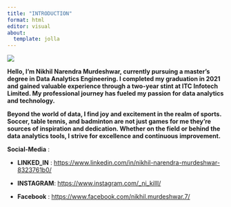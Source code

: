 ```yaml
---
title: "INTRODUCTION"
format: html
editor: visual
about: 
  template: jolla
---
```


![](images/profilepic-01.png){fig-align="center"}

**Hello, I'm Nikhil Narendra Murdeshwar, currently pursuing a master's degree in Data Analytics Engineering. I completed my graduation in 2021 and gained valuable experience through a two-year stint at ITC Infotech Limited. My professional journey has fueled my passion for data analytics and technology.**

**Beyond the world of data, I find joy and excitement in the realm of sports. Soccer, table tennis, and badminton are not just games for me they're sources of inspiration and dedication. Whether on the field or behind the data analytics tools, I strive for excellence and continuous improvement.**

**Social-Media** :

-   **LINKED_IN** : <https://www.linkedin.com/in/nikhil-narendra-murdeshwar-8323761b0/>

-   **INSTAGRAM**: <https://www.instagram.com/_ni_killl/>

-   **Facebook** : <https://www.facebook.com/nikhil.murdeshwar.7/>

